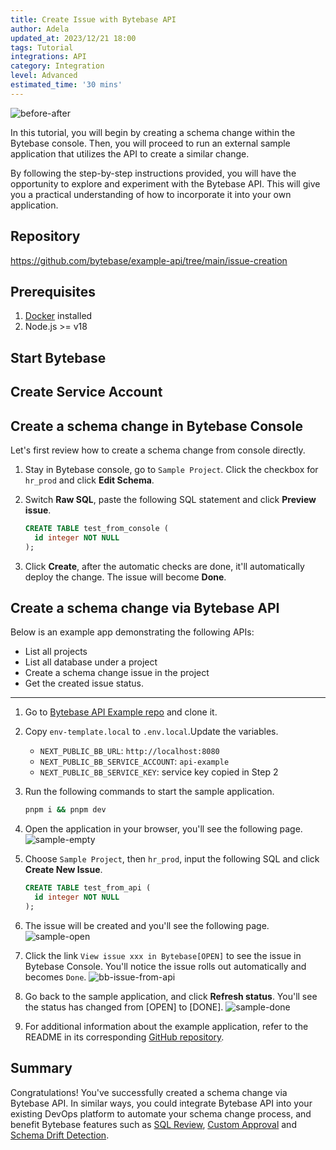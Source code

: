 ```yaml
---
title: Create Issue with Bytebase API
author: Adela
updated_at: 2023/12/21 18:00
tags: Tutorial
integrations: API
category: Integration
level: Advanced
estimated_time: '30 mins'
---
```



<ApiPreface />

![before-after](/content/docs/tutorials/api-issue/before-after.webp)

In this tutorial, you will begin by creating a schema change within the Bytebase console. Then, you will proceed to run an external sample application that utilizes the API to create a similar change.

By following the step-by-step instructions provided, you will have the opportunity to explore and experiment with the Bytebase API. This will give you a practical understanding of how to incorporate it into your own application.

## Repository

https://github.com/bytebase/example-api/tree/main/issue-creation

## Prerequisites

1. [Docker](https://www.docker.com/) installed
2. Node.js >= v18

## Start Bytebase

<StartBytebase />

## Create Service Account

<CreateServiceAccount />

## Create a schema change in Bytebase Console

Let's first review how to create a schema change from console directly.

1. Stay in Bytebase console, go to `Sample Project`. Click the checkbox for `hr_prod` and click **Edit Schema**.

1. Switch **Raw SQL**, paste the following SQL statement and click **Preview issue**.

   ```sql
   CREATE TABLE test_from_console (
     id integer NOT NULL
   );
   ```

1. Click **Create**, after the automatic checks are done, it'll automatically deploy the change. The issue will become **Done**.

## Create a schema change via Bytebase API

Below is an example app demonstrating the following APIs:

- List all projects
- List all database under a project
- Create a schema change issue in the project
- Get the created issue status.

---

1. Go to [Bytebase API Example
   repo](https://github.com/bytebase/example-api) and clone it.

1. Copy `env-template.local` to `.env.local`.Update the variables.

   - `NEXT_PUBLIC_BB_URL`: `http://localhost:8080`
   - `NEXT_PUBLIC_BB_SERVICE_ACCOUNT`: `api-example`
   - `NEXT_PUBLIC_BB_SERVICE_KEY`: service key copied in Step 2

1. Run the following commands to start the sample application.

   ```bash
   pnpm i && pnpm dev
   ```

1. Open the application in your browser, you'll see the following page.
   ![sample-empty](/content/docs/tutorials/api-issue/sample-empty.webp)

1. Choose `Sample Project`, then `hr_prod`, input the following SQL and click **Create New Issue**.

   ```sql
   CREATE TABLE test_from_api (
     id integer NOT NULL
   );
   ```

1. The issue will be created and you'll see the following page.
   ![sample-open](/content/docs/tutorials/api-issue/sample-open.webp)

1. Click the link `View issue xxx in Bytebase[OPEN]` to see the issue in Bytebase Console. You'll notice the issue rolls out automatically and becomes `Done`.
   ![bb-issue-from-api](/content/docs/tutorials/api-issue/bb-issue-from-api.webp)

1. Go back to the sample application, and click **Refresh status**. You'll see the status has changed from [OPEN] to [DONE].
   ![sample-done](/content/docs/tutorials/api-issue/sample-done.webp)

1. For additional information about the example application, refer to the README in its corresponding [GitHub repository](https://github.com/bytebase/example-api/).

## Summary

Congratulations! You've successfully created a schema change via Bytebase API. In similar ways, you could integrate Bytebase API into your existing DevOps platform to automate your schema change process, and benefit Bytebase features such as [SQL Review](/sql-review/review-policy/), [Custom Approval](/change-database/approval/) and [Schema Drift Detection](/change-database/drift-detection/).
